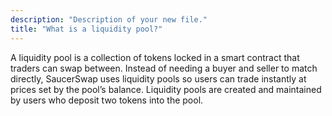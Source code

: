 ```yaml
---
description: "Description of your new file."
title: "What is a liquidity pool?"
---
```


A liquidity pool is a collection of tokens locked in a smart contract that traders can swap between. Instead of needing a buyer and seller to match directly, SaucerSwap uses liquidity pools so users can trade instantly at prices set by the pool’s balance. Liquidity pools are created and maintained by users who deposit two tokens into the pool.